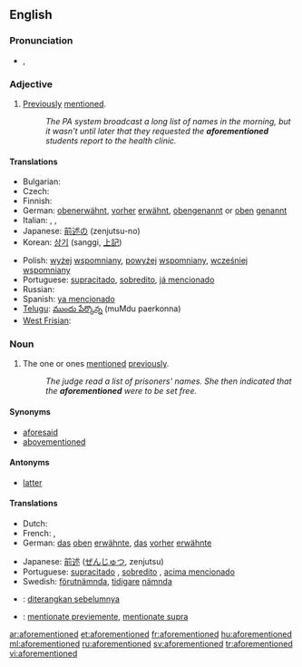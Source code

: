 ==English==

===Pronunciation===
* {{a|UK}} {{IPA|/əˌfoː(ɹ)ˈmɛn.ʃənd/}}, {{SAMPA|/@%fo:(r)"mEn.S@nd/}}

===Adjective===
{{en-adj|-}}

# [[previously|Previously]] [[mention]]ed.
#: ''The PA system broadcast a long list of names in the morning, but it wasn't until later that they requested the '''aforementioned''' students report to the health clinic.''

====Translations====
{{trans-top|previously mentioned}}
* Bulgarian: {{t|bg|гореспоменат}}
* Czech: {{tø|cz|výše vzpomínaný}}
* Finnish: {{t-|fi|edellä mainittu}}
* German: [[obenerwähnt]], [[vorher]] [[erwähnt]], [[obengenannt]] or [[oben]] [[genannt]]
* Italian: {{t+|it|suddetto|m}}, {{t-|it|suddetta|f}}, {{t-|it|sopraccennato}}
* Japanese: [[前述の]] (zenjutsu-no)
* Korean: [[상기]] (sanggi, [[上記]])
{{trans-mid}}
* Polish: [[wyżej]] [[wspomniany]], [[powyżej]] [[wspomniany]], [[wcześniej]] [[wspomniany]]
* Portuguese: [[supracitado]], [[sobredito]], [[já mencionado]]
* Russian: {{t|ru|вышеупомянутый|tr=vyšeupom'ánutyj}}
* Spanish: [[ya mencionado]]
* [[Telugu]]: [[ముందు పేర్కొన్న]] (muMdu paerkonna)
* [[West Frisian]]: {{t|fy|niisneamd}}
{{trans-bottom}}

===Noun===
{{en-noun|-}}

# {{uncountable}} The one or ones [[mention]]ed [[previously]].
#: ''The judge read a list of prisoners' names.  She then indicated that the '''aforementioned''' were to be set free.''

====Synonyms====
* [[aforesaid]]
* [[abovementioned]]

====Antonyms====
* [[latter]]

====Translations====
{{trans-top|one or ones mentioned previously}}
* Dutch: {{t|nl|eerder vernoemde}}
* French: {{t+|fr|suscité}},  {{t+|fr|ledit}}
* German: [[das]] [[oben]] [[erwähnte]], [[das]] [[vorher]] [[erwähnte]]
{{trans-mid}}
* Japanese: [[前述]] ([[ぜんじゅつ]], zenjutsu)
* Portuguese: [[supracitado]] {{m}}, [[sobredito]] {{m}}, [[acima mencionado]] {{m}}
* Swedish: [[förutnämnda]], [[tidigare]] [[nämnda]]
{{trans-bottom}}

{{checktrans}}
* {{ttbc|Indonesian}}: [[diterangkan sebelumnya]]
* {{ttbc|Interlingua}}: [[mentionate previemente]], [[mentionate supra]]

[[ar:aforementioned]]
[[et:aforementioned]]
[[fr:aforementioned]]
[[hu:aforementioned]]
[[ml:aforementioned]]
[[ru:aforementioned]]
[[sv:aforementioned]]
[[tr:aforementioned]]
[[vi:aforementioned]]